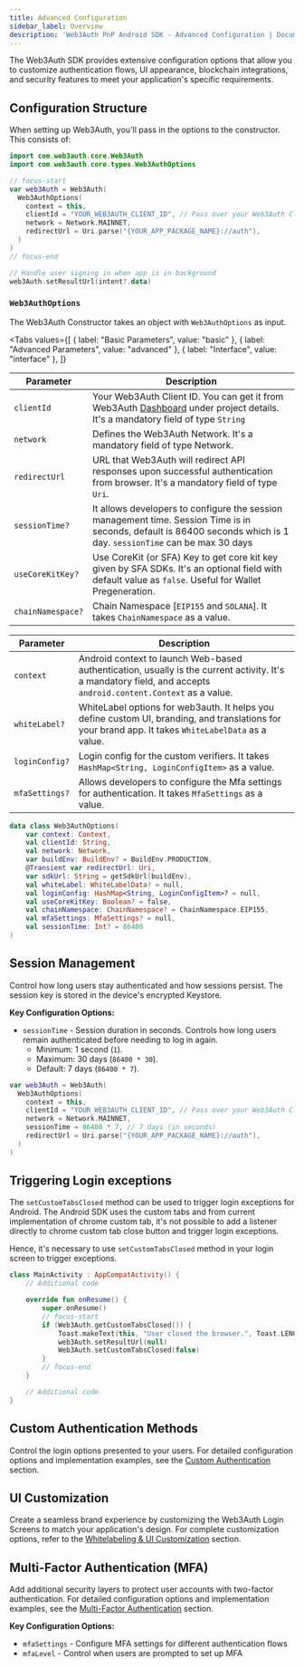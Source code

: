 ```yaml
---
title: Advanced Configuration
sidebar_label: Overview
description: 'Web3Auth PnP Android SDK - Advanced Configuration | Documentation - Web3Auth'
---
```



The Web3Auth SDK provides extensive configuration options that allow you to customize authentication flows, UI appearance, blockchain integrations, and security features to meet your application's specific requirements.

## Configuration Structure

When setting up Web3Auth, you'll pass in the options to the constructor. This consists of:

```kotlin
import com.web3auth.core.Web3Auth
import com.web3auth.core.types.Web3AuthOptions

// focus-start
var web3Auth = Web3Auth(
  Web3AuthOptions(
    context = this,
    clientId = "YOUR_WEB3AUTH_CLIENT_ID", // Pass over your Web3Auth Client ID from Developer Dashboard
    network = Network.MAINNET,
    redirectUrl = Uri.parse("{YOUR_APP_PACKAGE_NAME}://auth"),
  )
)
// focus-end

// Handle user signing in when app is in background
web3Auth.setResultUrl(intent?.data)
```

### `Web3AuthOptions`

The Web3Auth Constructor takes an object with `Web3AuthOptions` as input.

<Tabs
  values={[
    { label: "Basic Parameters", value: "basic" },
    { label: "Advanced Parameters", value: "advanced" },
    { label: "Interface", value: "interface" },
  ]}
>

<TabItem value="basic">

| Parameter | Description |
| --- | --- |
| `clientId` | Your Web3Auth Client ID. You can get it from Web3Auth [Dashboard](https://dashboard.web3auth.io/) under project details. It's a mandatory field of type `String` |
| `network` | Defines the Web3Auth Network. It's a mandatory field of type Network. |
| `redirectUrl` | URL that Web3Auth will redirect API responses upon successful authentication from browser. It's a mandatory field of type `Uri`. |
| `sessionTime?` | It allows developers to configure the session management time. Session Time is in seconds, default is 86400 seconds which is 1 day. `sessionTime` can be max 30 days |
| `useCoreKitKey?` | Use CoreKit (or SFA) Key to get core kit key given by SFA SDKs. It's an optional field with default value as `false`. Useful for Wallet Pregeneration. |
| `chainNamespace?` | Chain Namespace [`EIP155` and `SOLANA`]. It takes `ChainNamespace` as a value. |

</TabItem>

<TabItem value="advanced">

| Parameter | Description |
| --- | --- |
| `context` | Android context to launch Web-based authentication, usually is the current activity. It's a mandatory field, and accepts `android.content.Context` as a value. |
| `whiteLabel?` | WhiteLabel options for web3auth. It helps you define custom UI, branding, and translations for your brand app. It takes `WhiteLabelData` as a value. |
| `loginConfig?` | Login config for the custom verifiers. It takes `HashMap<String, LoginConfigItem>` as a value. |
| `mfaSettings?` | Allows developers to configure the Mfa settings for authentication. It takes `MfaSettings` as a value. |

</TabItem>

<TabItem value="interface">

```kotlin
data class Web3AuthOptions(
    var context: Context,
    val clientId: String,
    val network: Network,
    var buildEnv: BuildEnv? = BuildEnv.PRODUCTION,
    @Transient var redirectUrl: Uri,
    var sdkUrl: String = getSdkUrl(buildEnv),
    val whiteLabel: WhiteLabelData? = null,
    val loginConfig: HashMap<String, LoginConfigItem>? = null,
    val useCoreKitKey: Boolean? = false,
    val chainNamespace: ChainNamespace? = ChainNamespace.EIP155,
    val mfaSettings: MfaSettings? = null,
    val sessionTime: Int? = 86400
)
```

</TabItem>
</Tabs>

## Session Management

Control how long users stay authenticated and how sessions persist. The session key is stored in the device's encrypted Keystore.

**Key Configuration Options:**

- `sessionTime` - Session duration in seconds. Controls how long users remain authenticated before needing to log in again.
  - Minimum: 1 second (`1`).
  - Maximum: 30 days (`86400 * 30`).
  - Default: 7 days (`86400 * 7`).

```kotlin
var web3Auth = Web3Auth(
  Web3AuthOptions(
    context = this,
    clientId = "YOUR_WEB3AUTH_CLIENT_ID", // Pass over your Web3Auth Client ID from Developer Dashboard
    network = Network.MAINNET,
    sessionTime = 86400 * 7, // 7 days (in seconds)
    redirectUrl = Uri.parse("{YOUR_APP_PACKAGE_NAME}://auth"),
  )
)
```

## Triggering Login exceptions

The `setCustomTabsClosed` method can be used to trigger login exceptions for Android. The Android SDK uses the custom tabs and from current implementation of chrome custom tab, it's not possible to add a listener directly to chrome custom tab close button and trigger login exceptions.

Hence, it's necessary to use `setCustomTabsClosed` method in your login screen to trigger exceptions.

```kotlin
class MainActivity : AppCompatActivity() {
    // Additional code

    override fun onResume() {
        super.onResume()
        // focus-start
        if (Web3Auth.getCustomTabsClosed()) {
            Toast.makeText(this, "User closed the browser.", Toast.LENGTH_SHORT).show()
            web3Auth.setResultUrl(null)
            Web3Auth.setCustomTabsClosed(false)
        }
        // focus-end
    }

    // Additional code
}
```

## Custom Authentication Methods

Control the login options presented to your users. For detailed configuration options and implementation examples, see the [Custom Authentication](./advanced/custom-authentication) section.

## UI Customization

Create a seamless brand experience by customizing the Web3Auth Login Screens to match your application's design. For complete customization options, refer to the [Whitelabeling & UI Customization](./advanced/whitelabel) section.

## Multi-Factor Authentication (MFA)

Add additional security layers to protect user accounts with two-factor authentication. For detailed configuration options and implementation examples, see the [Multi-Factor Authentication](./advanced/mfa) section.

**Key Configuration Options:**

- `mfaSettings` - Configure MFA settings for different authentication flows
- `mfaLevel` - Control when users are prompted to set up MFA
